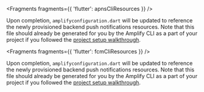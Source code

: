 <BlockSwitcher>
<Block name="iOS">


<Fragments fragments={{ 'flutter': apnsCliResources }} />

Upon completion, `amplifyconfiguration.dart` will be updated to reference the newly provisioned backend push notifications resources. Note that this file should already be generated for you by the Amplify CLI as a part of your project if you followed the [project setup walkthrough](/[platform]/start/project-setup/prerequisites/).

</Block>
<Block name="Android">


<Fragments fragments={{ 'flutter': fcmCliResources }} />

Upon completion, `amplifyconfiguration.dart` will be updated to reference the newly provisioned backend push notifications resources. Note that this file should already be generated for you by the Amplify CLI as a part of your project if you followed the [project setup walkthrough](/[platform]/start/project-setup/prerequisites/).

</Block>
</BlockSwitcher>

